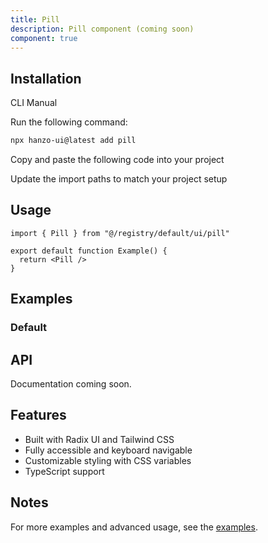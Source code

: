 ```yaml
---
title: Pill
description: Pill component (coming soon)
component: true
---
```


<ComponentPreview name="pill-demo" />

## Installation

<Tabs defaultValue="cli">

<TabsList>
  <TabsTrigger value="cli">CLI</TabsTrigger>
  <TabsTrigger value="manual">Manual</TabsTrigger>
</TabsList>

<TabsContent value="cli">

<Steps>

<Step>Run the following command:</Step>

```bash
npx hanzo-ui@latest add pill
```

</Steps>

</TabsContent>

<TabsContent value="manual">

<Steps>

<Step>Copy and paste the following code into your project</Step>

<ComponentSource name="pill" />

<Step>Update the import paths to match your project setup</Step>

</Steps>

</TabsContent>

</Tabs>

## Usage

```tsx
import { Pill } from "@/registry/default/ui/pill"

export default function Example() {
  return <Pill />
}
```

## Examples

### Default

<ComponentPreview name="pill-demo" />

## API

Documentation coming soon.

## Features

- Built with Radix UI and Tailwind CSS
- Fully accessible and keyboard navigable
- Customizable styling with CSS variables
- TypeScript support

## Notes

For more examples and advanced usage, see the [examples](/examples).
